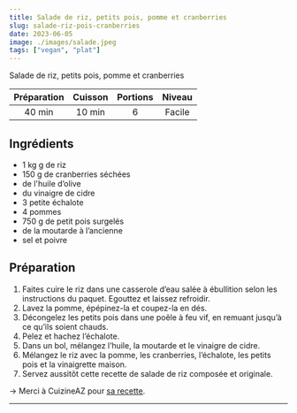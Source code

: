 ```yaml
---
title: Salade de riz, petits pois, pomme et cranberries
slug: salade-riz-pois-cranberries
date: 2023-06-05
image: ./images/salade.jpeg
tags: ["vegan", "plat"]
---
```


<StyledParagraph>Salade de riz, petits pois, pomme et cranberries</StyledParagraph>

| Préparation | Cuisson | Portions | Niveau |
| :-: | :-: | :-: | :-: |
| 40 min | 10 min | 6 | Facile |

## Ingrédients
- <ListItem>1 kg g de riz </ListItem>
- <ListItem>150 g de cranberries séchées</ListItem>
- <ListItem>de l'huile d’olive</ListItem>
- <ListItem>du vinaigre de cidre</ListItem>
- <ListItem>3 petite échalote</ListItem>
- <ListItem>4 pommes</ListItem>
- <ListItem>750 g de petit pois surgelés</ListItem>
- <ListItem>de la moutarde à l’ancienne</ListItem>
- <ListItem>sel et poivre</ListItem>

## Préparation

1. Faites cuire le riz dans une casserole d’eau salée à ébullition selon les instructions du paquet. Egouttez et laissez refroidir.
2. Lavez la pomme, épépinez-la et coupez-la en dés.
3. Décongelez les petits pois dans une poêle à feu vif, en remuant jusqu’à ce qu’ils soient chauds.
4. Pelez et hachez l’échalote.
5. Dans un bol, mélangez l’huile, la moutarde et le vinaigre de cidre.
6. Mélangez le riz avec la pomme, les cranberries, l’échalote, les petits pois et la vinaigrette maison.
7. Servez aussitôt cette recette de salade de riz composée et originale.

&rightarrow; Merci à CuizineAZ pour [sa recette](https://www.cuisineaz.com/recettes/salade-de-riz-sucree-salee-petits-pois-pomme-et-cranberries-96653.aspx).

---
